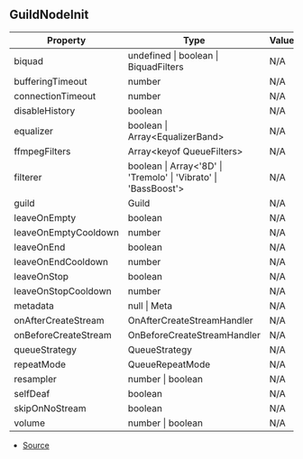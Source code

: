 ## GuildNodeInit


| Property | Type | Value | Description |
| ----------- | ----------- | ----------- | ----------- |
| biquad | undefined \| boolean \| BiquadFilters | N/A | - |
| bufferingTimeout | number | N/A | - |
| connectionTimeout | number | N/A | - |
| disableHistory | boolean | N/A | - |
| equalizer | boolean \| Array\<EqualizerBand> | N/A | - |
| ffmpegFilters | Array\<keyof QueueFilters> | N/A | - |
| filterer | boolean \| Array\<'8D' \| 'Tremolo' \| 'Vibrato' \| 'BassBoost'> | N/A | - |
| guild | Guild | N/A | - |
| leaveOnEmpty | boolean | N/A | - |
| leaveOnEmptyCooldown | number | N/A | - |
| leaveOnEnd | boolean | N/A | - |
| leaveOnEndCooldown | number | N/A | - |
| leaveOnStop | boolean | N/A | - |
| leaveOnStopCooldown | number | N/A | - |
| metadata | null \| Meta | N/A | - |
| onAfterCreateStream | OnAfterCreateStreamHandler | N/A | - |
| onBeforeCreateStream | OnBeforeCreateStreamHandler | N/A | - |
| queueStrategy | QueueStrategy | N/A | - |
| repeatMode | QueueRepeatMode | N/A | - |
| resampler | number \| boolean | N/A | - |
| selfDeaf | boolean | N/A | - |
| skipOnNoStream | boolean | N/A | - |
| volume | number \| boolean | N/A | - |


- [Source](https://github.com/Androz2091/discord-player/blob/827d536/packages/discord-player/src/Structures/GuildQueue.ts#L19)